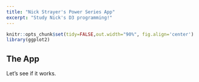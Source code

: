 ```yaml
---
title: "Nick Strayer's Power Series App"
excerpt: "Study Nick's D3 programming!"
---
```


```r
knitr::opts_chunk$set(tidy=FALSE,out.width="90%", fig.align='center')
library(ggplot2)
```

## The App

Let's see if it works.

<style>
svg text {
  font-family: garamond;
}
</style>

<div class = "fullwidth" id = "viz"></div>
<script src="https://cdn.rawgit.com/gka/d3-jetpack/master/build/d3v4%2Bjetpack.js"></script>
<script src="https://d3js.org/d3-scale-chromatic.v1.min.js"></script>
<script src="https://rawgit.com/nstrayer/slid3r/master/dist/slid3r.js"></script>
<script src="/js/expobundle.js"></script>

